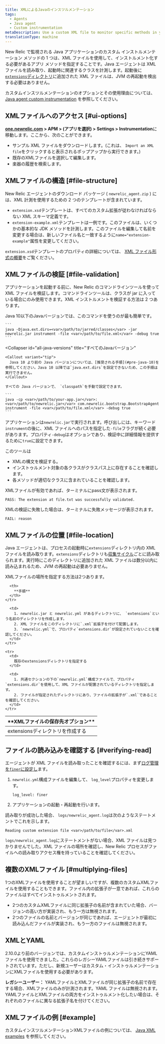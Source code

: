 ```yaml
---
title: XMLによるJavaのインスツルメンテーション
tags:
  - Agents
  - Java agent
  - Custom instrumentation
metaDescription: Use a custom XML file to monitor specific methods in your Java app without modifying code in New Relic.
translationType: machine
---
```


New Relic で監視される Java アプリケーションのカスタム インストルメンテーション メソッドの 1 つは、XML ファイルを使用して、インストルメント化する必要があるアプリ メソッドを指定することです。Java エージェントは XML ファイルを読み取り、起動時に関連するクラスを計測します。起動後に[`extensions`ディレクトリ](#file-location)に追加された XML ファイルは、JVM の再起動を検出する必要はありません。

カスタムインスツルメンテーションのオプションとその使用理由については、 [Java agent custom instrumentation](/docs/agents/java-agent/custom-instrumentation/java-custom-instrumentation) を参照してください。

## XMLファイルへのアクセス [#ui-options]

**[one.newrelic.com](https://one.newrelic.com/all-capabilities) > APM > (アプリを選択) > Settings > Instrumentation**に移動します。ここから、次のことができます。

* サンプル XML ファイルをダウンロードします。(これは、 `Import an XML file`をクリックすると表示されるポップアップから実行できます。)
* 既存のXMLファイルを選択して編集します。
* 楽器の履歴を検索します。

## XMLファイルの構造 [#file-structure]

New Relic エージェントのダウンロード パッケージ ( `newrelic_agent.zip` ) には、XML 計測を使用するための 2 つのテンプレートが含まれています。

* `extension.xsd`テンプレートは、すべてのカスタム拡張が従わなければならない XML スキーマ定義です。
* `extension-example.xml`テンプレートは一例です。このファイルは、いくつかの基本的な JDK メソッドを計測します。このファイルを編集して名前を変更する場合は、新しいファイル名と一致するように`name="extension-example"`属性を変更してください。

`extension.xsd`テンプレートのプロパティの詳細については、 [XML ファイル形式の概要](/docs/agents/java-agent/custom-instrumentation/java-custom-instrumentation-xml-examples#file-format)をご覧ください。

## XMLファイルの検証 [#file-validation]

アプリケーションを起動する前に、New Relic のコマンドラインツールを使って XML ファイルを検証します。コマンドラインツールは、クラスが jar に入っている場合にのみ使用できます。XML インストルメントを検証する方法は 2 つあります。

<CollapserGroup>
  <Collapser
    id="pre-java-10"
    title="Java 10未満のJavaバージョン"
  >
    Java 10以下のJavaバージョンでは、このコマンドを使うのが最も簡単です。

    ```
    java -Djava.ext.dirs=<var>/path/to/jarred/classes</var> -jar newrelic.jar instrument -file <var>/path/to/file.xml</var> -debug true
    ```
  </Collapser>

  <Collapser
    id="all-java-versions"
    title="すべてのJavaバージョン"
  >
    <Callout variant="tip">
      Java 10 より前の Java バージョンについては、[推奨される手順](#pre-java-10)を参照してください。Java 10 以降では`java.ext.dirs`を設定できないため、この手順は実行できません。
    </Callout>

    すべての Java バージョンで、 `classpath`を手動で設定できます。

    ```
    java -cp <var>/path/to/your-app.jar</var>:<var>/path/to/newrelic.jar</var> com.newrelic.bootstrap.BootstrapAgent instrument -file <var>/path/to/file.xml</var> -debug true
    ```
  </Collapser>
</CollapserGroup>

アプリケーションは`newrelic.jar`で実行されます。呼び出しには、キーワード`instrument`の後に、XML ファイルへのパスを指定した`-file`フラグが続く必要があります。プロパティ`-debug`はオプションであり、検証中に詳細情報を提供するために`true`に設定できます。

このツールは

* XMLの構文を検証する。
* インストゥルメント対象の各クラスがクラスパス上に存在することを確認します。
* 各メソッドが適切なクラスに含まれていることを確認します。

XMLファイルが有効であれば、ターミナルにpass文が表示されます。

```
PASS: The extension at file.txt was successfully validated.
```

XMLの検証に失敗した場合は、ターミナルに失敗メッセージが表示されます。

```
FAIL: reason
```

## XMLファイルの位置 [#file-location]

Java エージェントは、プロセスの起動時に`extensions`ディレクトリ内の XML ファイルを読み取ります。`extensions`ディレクトリも[収集サイクル](/docs/accounts-partnerships/education/getting-started-new-relic/glossary#harvest-cycle)ごとに読み取られます。実行時にこのディレクトリに追加された XML ファイルは数分以内に読み込まれるため、JVM の再起動は必要ありません。

XMLファイルの場所を指定する方法は2つあります。

<table>
  <thead>
    <tr>
      <th width={200}>
        **XMLファイルの保存先オプション**
      </th>

      <th>
        **手順**
      </th>
    </tr>
  </thead>

  <tbody>
    <tr>
      <td>
        extensionsディレクトリを作成する
      </td>

      <td>
        1. newrelic.jar と newrelic.yml があるディレクトリに、 `extensions`という名前のディレクトリを作成します。
        2. XML ファイルをこのディレクトリに`.xml`拡張子を付けて配置します。
        3. `newrelic.yml`で、プロパティ`extensions.dir`が設定されていないことを確認してください。
      </td>
    </tr>

    <tr>
      <td>
        既存のextensionsディレクトリを指定する
      </td>

      <td>
        1. 共通セクションの下の`newrelic.yml`構成ファイルで、プロパティ`extensions.dir`を使用して、XML ファイルが配置されているディレクトリを指定します。
        2. ファイルが指定されたディレクトリにあり、ファイルの拡張子が`.xml`であることを確認してください。
      </td>
    </tr>
  </tbody>
</table>

## ファイルの読み込みを確認する [#verifying-read]

エージェントが XML ファイルを読み取ったことを確認するには、まず[ログ管理を`finer`に設定し](/docs/java/java-kb-101)ます。

1. `newrelic.yml`構成ファイルを編集して、 `log_level`プロパティを変更します。

   ```
   log_level: finer
   ```

2. アプリケーションの起動・再起動を行います。

読み取りが成功した場合、 `logs/newrelic_agent.log`は次のようなステートメントでこれを示します。

```
Reading custom extension file <var>/path/to/file</var>.xml
```

`logs/newrelic_agent.log`にステートメントがない場合、XML ファイルは見つかりませんでした。XML ファイルの場所を確認し、New Relic プロセスがファイルへの読み取りアクセス権を持っていることを確認してください。

## 複数のXMLファイル [#multiplying-files]

1つのXMLファイルを使用することが望ましいですが、複数のカスタムXMLファイルを使用することもできます。ファイル内の拡張子が一意であれば、これらのファイルはすべてインストゥルメントされます。

* 2つのカスタムXMLファイルに同じ拡張子の名前が含まれていた場合、バージョンの高い方が実装され、もう一方は無視されます。
* 2つのファイルの名前とバージョンが同じであれば、エージェントが最初に読み込んだファイルが実装され、もう一方のファイルは無視されます。

## XMLとYAML

2.10.0より前のバージョンでは、カスタムインストゥルメンテーションにYAMLファイルを使用できました。これらのレガシーYAMLファイルは引き続きサポートされています。ただし、新規ユーザーはカスタム・インストゥルメンテーションにXMLファイルを使用する必要があります。

**レガシーユーザー：** YAMLファイルとXMLファイルが同じ拡張子の名前で存在する場合、XMLファイルのみが計測されます。YAML ファイルは無視されます。YAMLファイルとXMLファイルの両方をインストゥルメント化したい場合は、それぞれのファイルに異なる拡張子名を付けてください。

## XMLファイルの例 [#example]

カスタムインスツルメンテーションXMLファイルの例については、 [Java XML examples](/docs/java/custom-xml-examples) を参照してください。